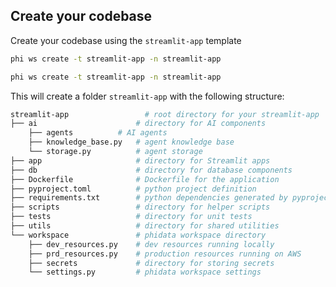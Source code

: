 ## Create your codebase

Create your codebase using the `streamlit-app` template

<CodeGroup>

```bash Mac
phi ws create -t streamlit-app -n streamlit-app
```

```bash Windows
phi ws create -t streamlit-app -n streamlit-app
```

</CodeGroup>

This will create a folder `streamlit-app` with the following structure:

```bash
streamlit-app                 # root directory for your streamlit-app
├── ai                      # directory for AI components
    ├── agents          # AI agents
    ├── knowledge_base.py   # agent knowledge base
    └── storage.py          # agent storage
├── app                     # directory for Streamlit apps
├── db                      # directory for database components
├── Dockerfile              # Dockerfile for the application
├── pyproject.toml          # python project definition
├── requirements.txt        # python dependencies generated by pyproject.toml
├── scripts                 # directory for helper scripts
├── tests                   # directory for unit tests
├── utils                   # directory for shared utilities
└── workspace               # phidata workspace directory
    ├── dev_resources.py    # dev resources running locally
    ├── prd_resources.py    # production resources running on AWS
    ├── secrets             # directory for storing secrets
    └── settings.py         # phidata workspace settings
```
